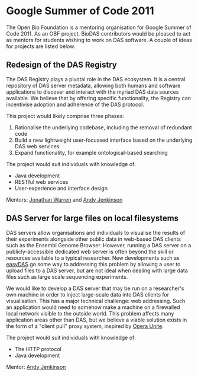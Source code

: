 =Google Summer of Code 2011=

The Open Bio Foundation is a mentoring organisation for Google Summer of Code 2011. As an OBF project, BioDAS contributors would be pleased to act as mentors for students wishing to work on DAS software. A couple of ideas for projects are listed below.

==Redesign of the DAS Registry==

The DAS Registry plays a pivotal role in the DAS ecosystem. It is a central repository of DAS server metadata, allowing both humans and software applications to discover and interact with the myriad DAS data sources available. We believe that by offering specific functionality, the Registry can incentivise adoption and adherence of the DAS protocol.

This project would likely comprise three phases:
# Rationalise the underlying codebase, including the removal of redundant code
# Build a new lightweight user-focussed interface based on the underlying DAS web services
# Expand functionality, for example ontological-based searching

The project would suit individuals with knowledge of:
* Java development
* RESTful web services
* User-experience and interface design

Mentors: [mailto:jw12@sanger.ac.uk Jonathan Warren] and [mailto:andy.jenkinson@ebi.ac.uk Andy Jenkinson]

==DAS Server for large files on local filesystems==

DAS servers allow organisations and individuals to visualise the results of their experiments alongside other public data in web-based DAS clients such as the Ensembl Genome Browser. However, running a DAS server on a publicly-accessible dedicated web server is often beyond the skill or resources available to a typical researcher. New developments such as [http://www.ebi.ac.uk/panda-srv/easydas easyDAS] go some way to addressing this problem by allowing a user to upload files to a DAS server, but are not ideal when dealing with large data files such as large scale sequencing experiments.

We would like to develop a DAS server that may be run on a researcher's own machine in order to inject large-scale data into DAS clients for visualisation. This has a major technical challenge: web addressing. Such an application would need to somehow make a machine on a firewalled local network visible to the outside world. This problem affects many application areas other than DAS, but we believe a viable solution exists in the form of a "client pull" proxy system, inspired by [http://unite.opera.com/ Opera Unite].

The project would suit individuals with knowledge of:
* The HTTP protocol
* Java development

Mentor: [mailto:andy.jenkinson@ebi.ac.uk Andy Jenkinson]